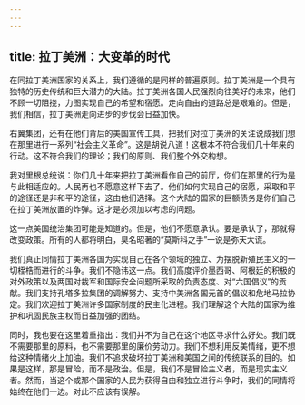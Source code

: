 ```yaml
---
---
---
```

title: 拉丁美洲：大变革的时代
---

在同拉丁美洲国家的关系上，我们遵循的是同样的普遍原则。拉丁美洲是一个具有独特的历史传统和巨大潜力的大陆。拉丁美洲各国人民强烈向往美好的未来，他们不顾一切阻挠，力图实现自己的希望和宿愿。走向自由的道路总是艰难的。但是，我们相信，拉丁美洲走向进步的步伐会日益加快。

右翼集团，还有在他们背后的美国宣传工具，把我们对拉丁美洲的关注说成我们想在那里进行一系列“社会主义革命”。这是胡说八道！这根本不符合我们几十年来的行动。这不符合我们的理论；我们的原则、我们整个外交构想。

我对里根总统说：你们几十年来把拉丁美洲看作自己的前厅，你们在那里的行为是与此相适应的。人民再也不愿意这样下去了。他们如何实现自己的宿愿，采取和平的途径还是非和平的途径，这由他们选择。这个大陆的国家的巨额债务是你们自己在拉丁美洲放置的炸弹。这才是必须加以考虑的问题。

这一点美国统治集团可能是知道的。但是，他们不愿意承认。要是承认了，那就得改变政策。所有的人都将明白，臭名昭著的“莫斯科之手”一说是弥天大谎。

我们真正同情拉丁美洲各国为实现自己在各个领域的独立、为摆脱新殖民主义的一切桎梏而进行的斗争。我们不隐讳这一点。我们高度评价墨西哥、阿根廷的积极的对外政策以及两国对裁军和国际安全问题所采取的负责态度、对“六国倡议”的贡献。我们支持孔塔多拉集团的调解努力、支持中美洲各国元首的倡议和危地马拉协定。我们欢迎拉丁美洲许多国家制度的民主化进程。我们理解这个大陆的国家为维护和巩固民族主权而日益加强的团结。

同时，我也要在这里着重指出：我们并不为自己在这个地区寻求什么好处。我们既不需要那里的原料，也不需要那里的廉价劳动力。我们不想利用反美情绪，更不想给这种情绪火上加油。我们不追求破坏拉丁美洲和美国之间的传统联系的目的。如果是这样，那是冒险，而不是政治。但是，我们不是冒险主义者，而是现实主义者。然而，当这个或那个国家的人民为获得自由和独立进行斗争时，我们的同情将始终在他们一边。对此不应该有误解。
